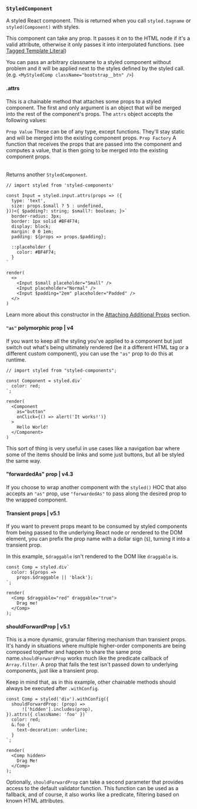 
### `StyledComponent`

A styled React component. This is returned when you
call `styled.tagname` or `styled(Component)` with styles.

This component can take any prop. It passes it on to the HTML node if it's a valid attribute,
otherwise it only passes it into interpolated functions. (see [Tagged Template Literal](/docs/advanced#tagged-template-literals))

You can pass an arbitrary classname to a styled component without problem and it will be applied
next to the styles defined by the styled call.
(e.g. `<MyStyledComp className="bootstrap__btn" />`)

#### .attrs

This is a chainable method that attaches some props to a styled component.
The first and only argument is an object that will be merged into the rest of the
component's props. The `attrs` object accepts the following values:

<Table head={['Values', 'Description']}>
  <Row>
    <Column>
      <Code>Prop Value</Code>
    </Column>
    <Column>
      These can be of any type, except functions. They'll stay static and
      will be merged into the existing component props.
    </Column>
  </Row>

  <Row>
    <Column>
      <Code>Prop Factory</Code>
    </Column>
    <Column>
      A function that receives the props that are passed into the component
      and computes a value, that is then going to be merged into the
      existing component props.
    </Column>
  </Row>
</Table>

Returns another `StyledComponent`.

```react
// import styled from 'styled-components'

const Input = styled.input.attrs(props => ({
  type: 'text',
  size: props.$small ? 5 : undefined,
}))<{ $padding?: string; $small?: boolean; }>`
  border-radius: 3px;
  border: 1px solid #BF4F74;
  display: block;
  margin: 0 0 1em;
  padding: ${props => props.$padding};

  ::placeholder {
    color: #BF4F74;
  }
`

render(
  <>
    <Input $small placeholder="Small" />
    <Input placeholder="Normal" />
    <Input $padding="2em" placeholder="Padded" />
  </>
)
```

Learn more about this constructor in the [Attaching Additional Props](/docs/basics#attaching-additional-props) section.

#### `"as"` polymorphic prop | v4

If you want to keep all the styling you've applied to a component but just switch out what's being ultimately rendered (be it a different HTML tag or a different custom component), you can use the `"as"` prop to do this at runtime.

```react
// import styled from "styled-components";

const Component = styled.div`
  color: red;
`;

render(
  <Component
    as="button"
    onClick={() => alert('It works!')}
  >
    Hello World!
  </Component>
)
```

This sort of thing is very useful in use cases like a navigation bar where some of the items should be links and some just buttons, but all be styled the same way.

#### "forwardedAs" prop | v4.3

If you choose to wrap another component with the `styled()` HOC that also accepts an `"as"` prop, use `"forwardedAs"` to pass along the desired prop to the wrapped component.

#### Transient props | v5.1

If you want to prevent props meant to be consumed by styled components from being passed to the underlying React node or rendered to the DOM element, you can prefix the prop name with a dollar sign (`$`), turning it into a transient prop.

In this example, `$draggable` isn't rendered to the DOM like `draggable` is.

```react
const Comp = styled.div`
  color: ${props =>
    props.$draggable || 'black'};
`;

render(
  <Comp $draggable="red" draggable="true">
    Drag me!
  </Comp>
);
```

#### shouldForwardProp | v5.1

This is a more dynamic, granular filtering mechanism than transient props. It's handy in situations where multiple higher-order components are being composed together and happen to share the same prop name.`shouldForwardProp` works much like the predicate callback of `Array.filter`. A prop that fails the test isn't passed down to underlying components, just like a transient prop.

Keep in mind that, as in this example, other chainable methods should always be executed after `.withConfig`.

```react
const Comp = styled('div').withConfig({
  shouldForwardProp: (prop) =>
      !['hidden'].includes(prop),
}).attrs({ className: 'foo' })`
  color: red;
  &.foo {
    text-decoration: underline;
  }
`;

render(
  <Comp hidden>
    Drag Me!
  </Comp>
);
```

Optionally, `shouldForwardProp` can take a second parameter that provides access to the default validator function. This function can be used as a fallback, and of course, it also works like a predicate, filtering based on known HTML attributes.
